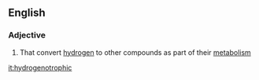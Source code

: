 ==English==

===Adjective===
{{en-adj}}

# {{context|biology}} That convert [[hydrogen]] to other compounds as part of their [[metabolism]]

[[it:hydrogenotrophic]]